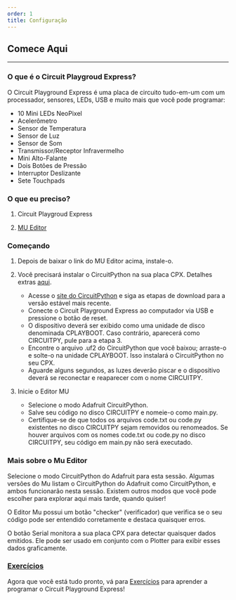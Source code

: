 ```yaml
---
order: 1
title: Configuração
---
```


## Comece Aqui

---

### O que é o Circuit Playgroud Express?

O Circuit Playground Express é uma placa de circuito tudo-em-um com um processador, sensores, LEDs, USB e muito mais que você pode programar:

- 10 Mini LEDs NeoPixel
- Acelerômetro
- Sensor de Temperatura
- Sensor de Luz
- Sensor de Som
- Transmissor/Receptor Infravermelho
- Mini Alto-Falante
- Dois Botões de Pressão
- Interruptor Deslizante
- Sete Touchpads

### O que eu preciso?

1. Circuit Playgroud Express

2. [MU Editor](https://codewith.mu/)

### Começando

1.  Depois de baixar o link do MU Editor acima, instale-o.

2. Você precisará instalar o CircuitPython na sua placa CPX. Detalhes extras [aqui](https://learn.adafruit.com/welcome-to-circuitpython/installing-circuitpython).

    - Acesse o [site do CircuitPython](https://circuitpython.org/board/circuitplayground_express/) e siga as etapas de download para a versão estável mais recente.
    - Conecte o Circuit Playground Express ao computador via USB e pressione o botão de reset.
    - O dispositivo deverá ser exibido como uma unidade de disco denominada CPLAYBOOT. Caso contrário, aparecerá como CIRCUITPY, pule para a etapa 3.
    - Encontre o arquivo .uf2 do CircuitPython que você baixou; arraste-o e solte-o na unidade CPLAYBOOT. Isso instalará o CircuitPython no seu CPX.
    - Aguarde alguns segundos, as luzes deverão piscar e o dispositivo deverá se reconectar e reaparecer com o nome CIRCUITPY.

3.  Inicie o Editor MU

    - Selecione o modo Adafruit CircuitPython.
    - Salve seu código no disco CIRCUITPY e nomeie-o como main.py.
    - Certifique-se de que todos os arquivos code.txt ou code.py existentes no disco CIRCUITPY sejam removidos ou renomeados. Se houver arquivos com os nomes code.txt ou code.py no disco CIRCUITPY, seu código em main.py não será executado.

### Mais sobre o Mu Editor

Selecione o modo CircuitPython do Adafruit para esta sessão. Algumas versões do Mu listam o CircuitPython do Adafruit como CircuitPython, e ambos funcionarão nesta sessão. Existem outros modos que você pode escolher para explorar aqui mais tarde, quando quiser!

O Editor Mu possui um botão "checker" (verificador) que verifica se o seu código pode ser entendido corretamente e destaca quaisquer erros.

O botão Serial monitora a sua placa CPX para detectar quaisquer dados emitidos. Ele pode ser usado em conjunto com o Plotter para exibir esses dados graficamente.

### [Exercícios](/exercises)

Agora que você está tudo pronto, vá para [Exercícios](/exercises) para aprender a programar o Circuit Playground Express!